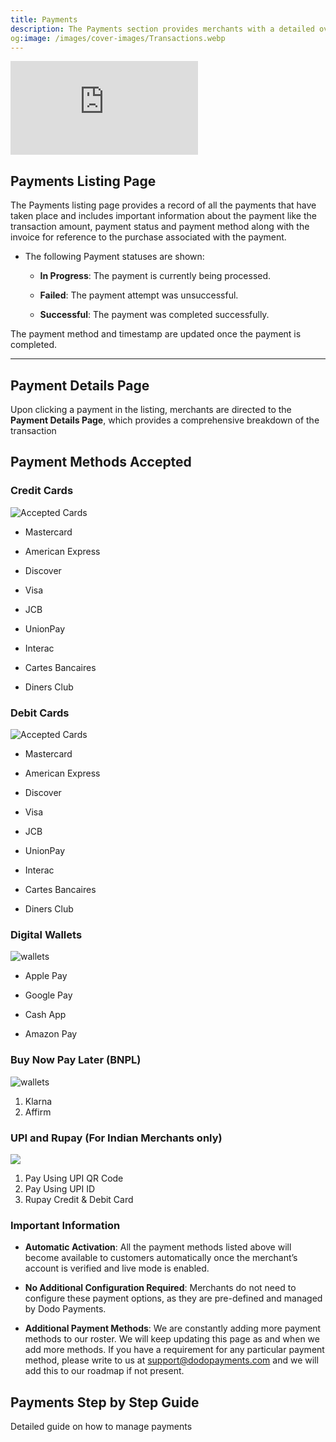 ```yaml
---
title: Payments
description: The Payments section provides merchants with a detailed overview of all payment transactions. Merchants can track payment statuses, initiate refunds, and access payment details for each transaction.
og:image: /images/cover-images/Transactions.webp
---
```

<iframe 
    className="w-full aspect-video rounded-md" 
    src="https://www.youtube.com/embed/9sJSIzbU0Z0 "
    title="Checkout Experience | Dodo Payments"
    frameBorder="0"
    allow="accelerometer; autoplay; clipboard-write; encrypted-media; gyroscope; picture-in-picture"
    allowFullScreen
></iframe>

## **Payments Listing Page**

The Payments listing page provides a record of all the payments that have taken place and includes important information about the payment like the transaction amount, payment status and payment method along with the invoice for reference to the purchase associated with the payment.&#x20;

* The following Payment statuses are shown:

  * **In Progress**: The payment is currently being processed.

  * **Failed**: The payment attempt was unsuccessful.

  * **Successful**: The payment was completed successfully.

<Info>The payment method and timestamp are updated once the payment is completed.</Info>

***

## **Payment Details Page**

Upon clicking a payment in the listing, merchants are directed to the **Payment Details Page**, which provides a comprehensive breakdown of the transaction

## **Payment Methods Accepted**

### **Credit Cards**

<Frame>
  <img alt="Accepted Cards" src="/images/transactions/payments/cards.png" />
</Frame>

* Mastercard

* American Express

* Discover

* Visa

* JCB

* UnionPay

* Interac

* Cartes Bancaires

* Diners Club

### **Debit Cards**

<Frame>
  <img alt="Accepted Cards" src="/images/transactions/payments/cards.png" />
</Frame>

* Mastercard

* American Express

* Discover

* Visa

* JCB

* UnionPay

* Interac

* Cartes Bancaires

* Diners Club

### **Digital Wallets**
 
<Frame>
  <img alt="wallets" src="/images/transactions/payments/wallet_supported.png" />
</Frame>

* Apple Pay

* Google Pay

* Cash App

* Amazon Pay

### **Buy Now Pay Later (BNPL)**
 
<Frame>
  <img alt="wallets" src="/images/transactions/payments/bnpl_supported.png" />
</Frame>

1. Klarna 
2. Affirm

### **UPI and Rupay (For Indian Merchants only)**

<Frame>
  <img src="/images/transactions/payments/indian-methods.png" />
</Frame>

1. Pay Using UPI QR Code 
2. Pay Using UPI ID
3. Rupay Credit & Debit Card





### **Important Information**

* **Automatic Activation**: All the payment methods listed above will become available to customers automatically once the merchant’s account is verified and live mode is enabled.

* **No Additional Configuration Required**: Merchants do not need to configure these payment options, as they are pre-defined and managed by Dodo Payments.

* **Additional Payment Methods**: We are constantly adding more payment methods to our roster. We will keep updating this page as and when we add more methods. If you have a requirement for any particular payment method, please write to us at [support@dodopayments.com](mailto:support@dodopayments.com) and we will add this to our roadmap if not present.

## Payments Step by Step Guide

<Card title="Payments Step by Step Guide" horizontal icon="file-invoice-dollar" href="/guides/payments-guide">Detailed guide on how to manage payments</Card>